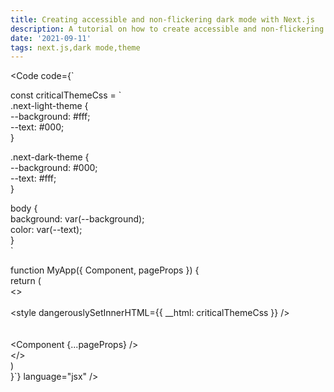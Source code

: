 ```yaml
---
title: Creating accessible and non-flickering dark mode with Next.js
description: A tutorial on how to create accessible and non-flickering dark mode with Next.js for both SSR and SSG.
date: '2021-09-11'
tags: next.js,dark mode,theme
---
```


<Code code={`
  
const criticalThemeCss = \`  
.next-light-theme {  
--background: #fff;  
--text: #000;  
}  
  
.next-dark-theme {  
--background: #000;  
--text: #fff;  
}  
  
body {  
  background: var(--background);  
  color: var(--text);  
}  
\`  
  
function MyApp({ Component, pageProps }) {  
  return (   
    <>  
      <Head>  
        <style dangerouslySetInnerHTML={{ __html: criticalThemeCss }} />  
      </Head>  
      <ColorModeScript />  
      <Component {...pageProps} />  
    </>  
  )  
}`} language="jsx" />